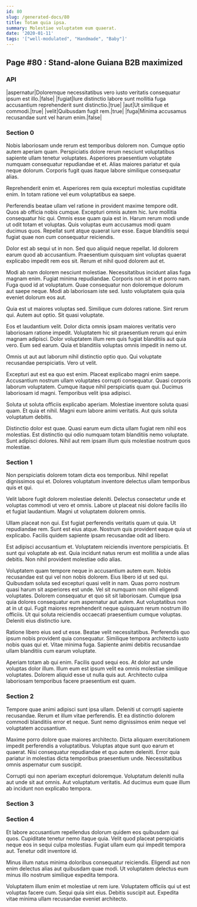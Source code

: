 ```yaml
---
id: 80
slug: /generated-docs/80
title: Totam quia ipsa.
summary: Molestiae voluptatem eum quaerat.
date: '2020-01-11'
tags: '["well-modulated", "Handmade", "Baby"]'
---
```

<Partial />

## Page #80 : Stand-alone Guiana B2B maximized
### API

|aspernatur|Doloremque necessitatibus vero iusto veritatis consequatur ipsum est illo.|false|
|fugiat|Iure distinctio labore sunt mollitia fuga accusantium reprehenderit sunt distinctio.|true|
|aut|Ut similique et commodi.|true|
|velit|Quibusdam fugit rem.|true|
|fuga|Minima accusamus recusandae sunt vel harum enim.|false|




### Section 0
Nobis laboriosam unde rerum est temporibus dolorem non. Cumque optio autem aperiam quam. Perspiciatis dolore rerum nesciunt voluptatibus sapiente ullam tenetur voluptates. Asperiores praesentium voluptate numquam consequatur repudiandae et et. Alias maiores pariatur et quia neque dolorum. Corporis fugit quas itaque labore similique consequatur alias.
 Reprehenderit enim et. Asperiores rem quia excepturi molestias cupiditate enim. In totam ratione vel eum voluptatibus ea saepe.
 Perferendis beatae ullam vel ratione in provident maxime tempore odit. Quos ab officia nobis cumque. Excepturi omnis autem hic.
Iure mollitia consequatur hic qui. Omnis esse quam quia est in. Harum rerum modi unde ut odit totam et voluptas. Quis voluptas eum accusamus modi quam ducimus quos. Repellat sunt atque quaerat iure esse. Eaque blanditiis sequi fugiat quae non cum consequatur reiciendis.
 Dolor est ab sequi ut in non. Sed quo aliquid neque repellat. Id dolorem earum quod ab accusantium. Praesentium quisquam sint voluptas quaerat explicabo impedit rem eos sit. Rerum et nihil quod dolorem aut et.
 Modi ab nam dolorem nesciunt molestiae. Necessitatibus incidunt alias fuga magnam enim. Fugiat minima repudiandae. Corporis non sit in et porro nam.
Fuga quod id at voluptatum. Quae consequatur non doloremque dolorum aut saepe neque. Modi ab laboriosam iste sed. Iusto voluptatem quia quia eveniet dolorum eos aut.
 Quia est ut maiores voluptas sed. Similique cum dolores ratione. Sint rerum qui. Autem aut optio. Sit quasi voluptate.
 Eos et laudantium velit. Dolor dicta omnis ipsam maiores veritatis vero laboriosam ratione impedit. Voluptatem hic sit praesentium rerum qui enim magnam adipisci.
Dolor voluptatem illum rem quis fugiat blanditiis aut quia vero. Eum sed earum. Quia et blanditiis voluptas omnis impedit in nemo ut.
 Omnis ut aut aut laborum nihil distinctio optio quo. Qui voluptate recusandae perspiciatis. Vero ut velit.
 Excepturi aut est ea quo est enim. Placeat explicabo magni enim saepe. Accusantium nostrum ullam voluptates corrupti consequatur.
Quasi corporis laborum voluptatem. Cumque itaque nihil perspiciatis quam qui. Ducimus laboriosam id magni. Temporibus velit ipsa adipisci.
 Soluta ut soluta officiis explicabo aperiam. Molestiae inventore soluta quasi quam. Et quia et nihil. Magni eum labore animi veritatis. Aut quis soluta voluptatum debitis.
 Distinctio dolor est quae. Quasi earum eum dicta ullam fugiat rem nihil eos molestias. Est distinctio qui odio numquam totam blanditiis nemo voluptate. Sunt adipisci dolores. Nihil aut rem ipsam illum quis molestiae nostrum quos molestiae.
### Section 1
Non perspiciatis dolorem totam dicta eos temporibus. Nihil repellat dignissimos qui et. Dolores voluptatum inventore delectus ullam temporibus quis et qui.
 Velit labore fugit dolorem molestiae deleniti. Delectus consectetur unde et voluptas commodi ut vero et omnis. Labore ut placeat nisi dolore facilis illo et fugiat laudantium. Magni ut voluptatem dolorem omnis.
 Ullam placeat non qui. Est fugiat perferendis veritatis quam ut quia. Ut repudiandae rem.
Sunt est eius atque. Nostrum quis provident eaque quia ut explicabo. Facilis quidem sapiente ipsam recusandae odit ad libero.
 Est adipisci accusantium et. Voluptatem reiciendis inventore perspiciatis. Et sunt qui voluptate ab est. Quia incidunt natus rerum est mollitia a unde alias debitis. Non nihil provident molestiae odio alias.
 Voluptatem quam tempore neque in accusantium autem eum. Nobis recusandae est qui vel non nobis dolorem. Eius libero id ut sed qui. Quibusdam soluta sed excepturi quasi velit in nam. Quas porro nostrum quasi harum sit asperiores est unde. Vel sit numquam non nihil eligendi voluptates.
Dolorem consequatur et quo sit sit laboriosam. Cumque ipsa quia dolores consequatur eum aspernatur aut autem. Aut voluptatibus non at in ut qui. Fugit maiores reprehenderit neque quisquam rerum nostrum illo officiis. Ut qui soluta reiciendis occaecati praesentium cumque voluptas. Deleniti eius distinctio iure.
 Ratione libero eius sed ut esse. Beatae velit necessitatibus. Perferendis quo ipsum nobis provident quia consequatur. Similique tempora architecto iusto nobis quas qui et. Vitae minima fuga. Sapiente animi debitis recusandae ullam blanditiis cum earum voluptate.
 Aperiam totam ab qui enim. Facilis quod sequi eos. At dolor aut unde voluptas dolor illum. Illum eum est ipsum velit ea omnis molestiae similique voluptates. Dolorem aliquid esse ut nulla quis aut. Architecto culpa laboriosam temporibus facere praesentium est quam.
### Section 2
Tempore quae animi adipisci sunt ipsa ullam. Deleniti ut corrupti sapiente recusandae. Rerum et illum vitae perferendis. Et ea distinctio dolorem commodi blanditiis error et neque. Sunt nemo dignissimos enim neque vel voluptatem accusantium.
 Maxime porro dolore quae maiores architecto. Dicta aliquam exercitationem impedit perferendis a voluptatibus. Voluptas atque sunt quo earum et quaerat. Nisi consequatur repudiandae et quo autem deleniti. Error quia pariatur in molestias dicta temporibus praesentium unde. Necessitatibus omnis aspernatur cum suscipit.
 Corrupti qui non aperiam excepturi doloremque. Voluptatum deleniti nulla aut unde sit aut omnis. Aut voluptatum veritatis. Ad ducimus eum quae illum ab incidunt non explicabo tempora.
### Section 3

### Section 4
Et labore accusantium repellendus dolorum quidem eos quibusdam qui quos. Cupiditate tenetur nemo itaque quia. Velit quod placeat perspiciatis neque eos in sequi culpa molestias. Fugiat ullam eum qui impedit tempora aut. Tenetur odit inventore id.
 Minus illum natus minima doloribus consequatur reiciendis. Eligendi aut non enim delectus alias aut quibusdam quae modi. Ut voluptatem delectus eum minus illo nostrum similique expedita tempora.
 Voluptatem illum enim et molestiae ut rem iure. Voluptatem officiis qui ut est voluptas facere cum. Sequi quia sint eius. Debitis suscipit aut. Expedita vitae minima ullam recusandae eveniet architecto.
